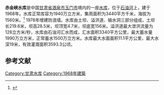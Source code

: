 {{Infobox Reservoir 
|name = 赤金峡水库
|nickname = 
|image = 
|image_caption = 
|map = 
|map_caption = 
|pushpin_map = 
|pushpin_map_caption = 
|code = 
|class = 
|location_of_reservoir = [[甘肃省|甘肃省]][[酒泉市|酒泉市]][[玉门市|玉门市]]
|location_of_dam = 
|inflow = 
|outflow = 
|catchment_area = 3440
|reservoir_area = 
|mean_depth = 
|maximum_depth = 
|flood_level = 
|normal_water_level = 
|dead_water_level = 
|water_quality = 
|island = 
|maximum_storage_capacity = 
|normal_storage_capacity = 1940万
|dead_storage_capacity = 
|type_of_dam = 
|elevation_of_dam = 
|height_of_dam = 
|length_of_dam = 
|width_of_dam = 
|installed_capacity = 
|irrigated_area =
|start = 
|complete = 1968年
|cost = 
|emigrate = 
|latd = 
|latm = 
|lats = 
|latNS = 
|longd = 
|longm = 
|longs = 
|longEW = 
|website = 
|footnotes = 
}}
'''赤金峡水库'''是中国[[甘肃省|甘肃省]][[酒泉市|酒泉市]][[玉门市|玉门市]]境内的一座[[水库|水库]]，位于[[石油河|石油河]]上，建于1968年。水库正常库容为1940万立方米，集雨面积为3440平方千米，海拔为1560米。<ref>{{cite web|url=http://brim.ihb.ac.cn/12/CN/12.asp|title=中国大中型水库基本特征数据库|work=中国生物多样性信息系统内陆水体生物学分部|deadurl=yes|archiveurl=https://web.archive.org/web/20120402061833/http://brim.ihb.ac.cn/12/CN/12.asp|archivedate=2012-04-02|access-date=2012-03-28}}</ref>
1978年增建防浪墙。水库由土坝、溢洪道、输水洞三部分组成，土坝长219.6米，坝高28.5米，坝顶宽4.7米，坝底宽156米。溢洪道最大泄洪流量为128立方米/秒，水库由石油河汇水而成，汇水面积3340平方公里，最大蓄水量1990万立方米，正常蓄水1500万立方米。水库最大水面面积11.1平方公里，最大水深19米，有效灌溉面积3593.3公顷。

== 参考文献 ==
{{Reflist}}

{{甘肃小作品}}

[[Category:甘肃水库|Category:甘肃水库]]
[[Category:1968年建築|Category:1968年建築]]
